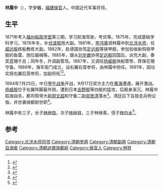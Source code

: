 '''林履中'''（{{bd|1852年||1894年}}），字'''少谷'''，[[福建|福建]][[侯官|侯官]]人。中国近代军事将领。

== 生平 ==
1871年考入[[福州船政学堂|福州船政学堂]]第三期，学习航海驾驶，考优等。1875年，完成基础学科学习，1876年冬，补[[伏波舰|伏波舰]]炮大副。1881年，[[李鸿章|李鸿章]]调林履中到[[北洋水师|北洋水师]]，任[[威远舰|威远舰]]练船教练大副。1882年，赴德国协驾[[定远舰|定远舰]]等铁甲舰，参加验收新购铁甲舰的鱼雷、炮位器械等。1885年，跟从[[刘步蟾|刘步蟾]]协带[[定远舰|定远舰]]回国后，派充大副，奏奖蓝翎千总；同年冬，升调副管驾。1887年，又调任[[扬威舰|扬威舰]]快船管带，荐保花翎守备。1889年，海军衙门成立，设右翼右营参将，由林履中担任。1891年，因功实授右翼后营参将，加副将衔<ref>{{cite news|title=“扬威”舰 继任管带：林履中|url=http://mil.news.sina.com.cn/2004-09-14/1355226898.html|accessdate=2014-07-17|newspaper=新浪网|archive-date=2019-06-06|archive-url=https://web.archive.org/web/20190606101925/http://mil.news.sina.com.cn/2004-09-14/1355226898.html|dead-url=no}}</ref><ref>{{cite news|title=史海沉钩：揭开北洋水师兴亡之谜|url=http://news.sina.com.cn/c/2004-02-12/10301781254s.shtml|accessdate=2014-07-17|newspaper=新浪网|archive-date=2020-08-18|archive-url=https://web.archive.org/web/20200818061547/http://news.sina.com.cn/c/2004-02-12/10301781254s.shtml|dead-url=no}}</ref>。

1894年7月25日，中日[[甲午战争|甲午战争]]开战，9月17日双方主力在[[黄海|黄海]]遭遇，展开激战。[[扬威舰|扬威舰]]位于右翼阵脚最外侧，遭到日本[[吉野舰|吉野舰]]等四舰的猛攻，后舰身渐沉，林履中蹈海自杀，都司帮带大副[[郑文超|郑文超]]和守备二副[[郑景清|郑景清]]落水<ref>{{cite news|title=“平远”舰管带李和后代 海战失败，但将士们是在英勇作战|url=http://wenhua.syd.com.cn/system/2014/07/16/010433685.shtml|accessdate=2014-07-17|newspaper=华商晨报|archive-url=https://web.archive.org/web/20140725081530/http://wenhua.syd.com.cn/system/2014/07/16/010433685.shtml|archive-date=2014-07-25|dead-url=yes}}</ref>。清廷后下旨按总兵例议恤，并世袭骑都尉世职<ref>{{cite news|title=黄海海战|url=http://mil.sohu.com/s2014/huanghai/index.shtml|accessdate=2014-07-17|newspaper=搜狐网|archive-date=2019-06-11|archive-url=https://web.archive.org/web/20190611072631/http://mil.sohu.com/s2014/huanghai/index.shtml|dead-url=no}}</ref>。

林履中有三子，长子[[林继勋|林继勋]]，次子[[林继祥|林继祥]]，三子林继善。侄子[[林白水|林白水]]<ref>{{cite news|title=中国历史人物故事:林白水|url=http://gaokao.xdf.cn/201308/9631544.html|accessdate=2014-07-17|newspaper=《中华民国史》|archive-date=2020-08-18|archive-url=https://web.archive.org/web/20200818061602/http://gaokao.xdf.cn/201308/9631544.html|dead-url=no}}</ref>。

==参考==
{{reflist}}
{{北洋水師}}

[[Category:北洋水师将领|Category:北洋水师将领]]
[[Category:清朝參將|Category:清朝參將]]
[[Category:清朝副將|Category:清朝副將]]
[[Category:清朝自溺者|Category:清朝自溺者]]
[[Category:清朝追赠骑都尉|Category:清朝追赠骑都尉]]
[[Category:侯官人|Category:侯官人]]
[[Category:林姓|Category:林姓]]